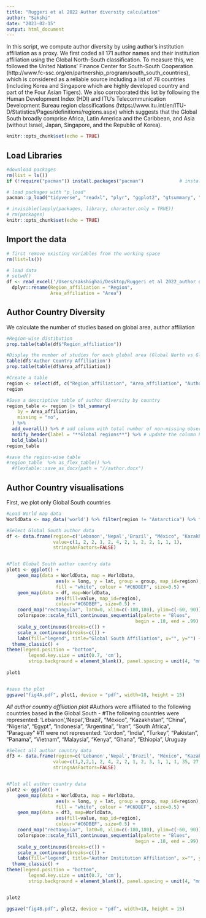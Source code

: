 ```yaml
---
title: "Ruggeri et al 2022 Author diversity calculation"
author: "Sakshi"
date: "2023-02-15"
output: html_document
---
```

In this script, we compute author diversity by using author's institution affiliation as a proxy. We first coded all 171 author names and their  institution affiliation using the Global North-South classification. To measure this, we followed the United Nations' Finance Center for South-South Cooperation (http://www.fc-ssc.org/en/partnership_program/south_south_countries), which is considered as a reliable source including a list of 78 countries (including Korea and Singapore which are highly developed country and part of the Four Asian Tigers). We also corroborated this list by following the Human Development Index (HDI) and ITU’s Telecommunication Development Bureau region classifications (https://www.itu.int/en/ITU-D/Statistics/Pages/definitions/regions.aspx) which suggests that the Global South broadly comprise Africa, Latin America and the Caribbean, and Asia (without Israel, Japan, Singapore, and the Republic of Korea).


```r
knitr::opts_chunk$set(echo = TRUE)
```


#####################
## Load Libraries ##
#####################

```r
#download packages
rm(list = ls())
if (!require("pacman")) install.packages("pacman")             # install the package manager pacman

# load packages with "p_load"
pacman::p_load("tidyverse", "readxl", "plyr", "ggplot2", "gtsummary", "knitr", "maps", "mapproj", "ggpubr")

# invisible(lapply(packages, library, character.only = TRUE))
# rm(packages)
knitr::opts_chunk$set(echo = TRUE)

```

#####################
## Import the data ##
#####################

```r

# first remove existing variables from the working space
rm(list=ls())

# load data 
# setwd()
df <- read_excel('/Users/sakshighai/Desktop/Ruggeri et al 2022_author diversity.xlsx') %>%
  dplyr::rename(Region_affiliation = "Region",
                Area_affiliation = "Area")


```
#####################
## Author Country Diversity ##
#####################

We calculate the number of studies based on global area, author affiliation 
```r
#Region-wise distibution 
prop.table(table(df$"Region_affiliation")) 

#Display the number of studies for each global area (Global North vs Global South)
table(df$'Author Country Affiliation')
prop.table(table(df$Area_affiliation))

#Create a table 
region <- select(df, c("Region_affiliation", "Area_affiliation", "Author Country Affiliation"))
region

#Save a descriptive table of author diversity by country
region_table <- region |> tbl_summary(
    by = Area_affiliation,
    missing = "no",
  ) %>%
  add_overall() %>% # add column with total number of non-missing observations
  modify_header(label = "**Global regions**") %>% # update the column header
  bold_labels() 
region_table 

#save the region-wise table
#region_table  %>% as_flex_table() %>% 
  #flextable::save_as_docx(path = "//author.docx")

``` 

#####################
## Author Country visualisations ##
#####################

First, we plot only Global South countries
```r
#Load World map data 
WorldData <- map_data('world') %>% filter(region != "Antarctica") %>% fortify

#Select Global South author data 
df <- data.frame(region=c('Lebanon','Nepal','Brazil', "México", "Kazakhstan", "China", "Nigeria", "Egypt", "Indonesia", "Argentina", "Iran", "South Africa", "Paraguay"), 
                 value=c(1, 2, 2, 1, 2, 4, 2, 1, 2, 2, 1, 1, 1), 
                 stringsAsFactors=FALSE)


#Plot Global South author country data
plot1 <- ggplot() +
    geom_map(data = WorldData, map = WorldData,
                  aes(x = long, y = lat, group = group, map_id=region),
                  fill = "white", colour = "#C6DBEF", size=0.5) + 
    geom_map(data = df, map=WorldData,
                  aes(fill=value, map_id=region),
                  colour="#C6DBEF", size=0.5) +
    coord_map("rectangular", lat0=0, xlim=c(-180,180), ylim=c(-60, 90)) + 
    colorspace::scale_fill_continuous_sequential(palette = "Blues", 
                                               begin = .18, end = .99) +
    scale_y_continuous(breaks=c()) +
    scale_x_continuous(breaks=c()) +
    labs(fill="legend", title="Global South Affiliation", x="", y="") +
  theme_classic() +
theme(legend.position = "bottom", 
        legend.key.size = unit(0.7, 'cm'),
        strip.background = element_blank(), panel.spacing = unit(4, "mm"), panel.background = element_blank())
   
plot1 


#save the plot 
ggsave("fig4A.pdf", plot1, device = "pdf", width=18, height = 15)


``` 


*All author country affiliation plot*
#Authors were affiliated to the following countries based in the Global South - 
#The following countries were represented: 'Lebanon','Nepal','Brazil', "México", "Kazakhstan", "China", "Nigeria", "Egypt", "Indonesia", "Argentina", "Iran", "South Africa", "Paraguay"
#11 were not represented: "Jordon", "India", "Turkey", "Pakistan", "Panama", "Vietnam", "Malaysia", "Kenya", "Ghana", "Ethiopia", Uruguay
```r

#Select all author country data 
df3 <- data.frame(region=c('Lebanon','Nepal','Brazil', "México", "Kazakhstan", "China", "Singapore", "Nigeria", "Egypt", "Indonesia", "Argentina", "Iran", "South Africa", "Paraguay", "USA", "UK", "Australia", "Austria", "Belgium", "Bulgaria", "Canada", "Croatia", "Czech Republic", "Denmark", "Estonia", "France", "Georgia", "Germany", "Hungary", "Ireland", "Italy", "Israel", "Japan", "Netherlands", "North Macedonia", "Norway", "Poland", "Portugal", "Republic of Korea", "Serbia", "Romania", "Slovenia","Spain","Sweden", "Ukraine", "Switzerland", "Bosnia_and_Herzegovina", "Moldova", "Montenegro", "Slovakia", "Jordon", "India", "Turkey", "Pakistan", "Panama", "Vietnam", "Malaysia", "Kenya", "Uruguay", "Ghana", "Ethiopia"), 
                 value=c(1,2,2,1, 2, 4, 2, 2, 1, 2, 3, 1, 1, 1, 35, 27, 1, 3, 3, 3, 2, 3, 5, 3, 1, 1, 1, 9, 1, 1, 4, 1, 3, 10, 1, 5, 2, 2, 1, 8, 3, 2, 2, 1, 2, 1, 0, 0, 0, 0, 0, 0, 0, 0, 0, 0, 0, 0, 0, 0, 0), 
                 stringsAsFactors=FALSE)


#Plot all author country data
plot2 <- ggplot() +
    geom_map(data = WorldData, map = WorldData,
                  aes(x = long, y = lat, group = group, map_id=region),
                  fill = "white", colour = "#C6DBEF", size=0.5) + 
    geom_map(data = df3, map=WorldData,
                  aes(fill=value, map_id=region),
                  colour="#C6DBEF", size=0.5) +
    coord_map("rectangular", lat0=0, xlim=c(-180,180), ylim=c(-60, 90)) + 
    colorspace::scale_fill_continuous_sequential(palette = "Blues", 
                                               begin = .18, end = .99) +
    scale_y_continuous(breaks=c()) +
    scale_x_continuous(breaks=c()) +
    labs(fill="legend", title="Author Institution Affiliation", x="", y="") +
  theme_classic() +
theme(legend.position = "bottom", 
        legend.key.size = unit(0.7, 'cm'),
        strip.background = element_blank(), panel.spacing = unit(4, "mm"), panel.background = element_blank())


plot2

ggsave("fig4B.pdf", plot2, device = "pdf", width=18, height = 15)

``` 



